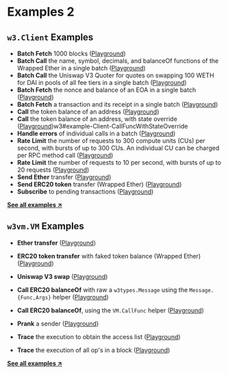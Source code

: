 # Examples 2

## `w3.Client` Examples

* **Batch Fetch** 1000 blocks ([Playground](https://pkg.go.dev/github.com/lmittmann/w3#example-Client-BatchBlocks))
* **Batch Call** the name, symbol, decimals, and balanceOf functions of the Wrapped Ether in a single batch ([Playground](https://pkg.go.dev/github.com/lmittmann/w3#example-Client-BatchCallFunc))
* **Batch Call** the Uniswap V3 Quoter for quotes on swapping 100 WETH for DAI in pools of all fee tiers in a single batch ([Playground](https://pkg.go.dev/github.com/lmittmann/w3#example-Client-BatchCallFuncUniswapQuoter))
* **Batch Fetch** the nonce and balance of an EOA in a single batch ([Playground](https://pkg.go.dev/github.com/lmittmann/w3#example-Client-BatchEOAState))
* **Batch Fetch** a transaction and its receipt in a single batch ([Playground](https://pkg.go.dev/github.com/lmittmann/w3#example-Client-BatchTxDetails))
* **Call** the token balance of an address ([Playground](https://pkg.go.dev/github.com/lmittmann/w3#example-Client-CallFunc))
* **Call** the token balance of an address, with state override ([Playground](https://pkg.go.dev/github.com/lmittmann/))w3#example-Client-CallFuncWithStateOverride
* **Handle errors** of individual calls in a batch ([Playground](https://pkg.go.dev/github.com/lmittmann/w3#example-Client-BatchHandleError))
* **Rate Limit** the number of requests to 300 compute units (CUs) per second, with bursts of up to 300 CUs. An individual CU can be charged per RPC method call ([Playground](https://pkg.go.dev/github.com/lmittmann/w3#example-Client-RateLimitByComputeUnits))
* **Rate Limit** the number of requests to 10 per second, with bursts of up to 20 requests ([Playground](https://pkg.go.dev/github.com/lmittmann/w3#example-Client-RateLimitByRequest))
* **Send Ether** transfer ([Playground](https://pkg.go.dev/github.com/lmittmann/w3#example-Client-SendETHTransfer))
* **Send ERC20 token** transfer (Wrapped Ether) ([Playground](https://pkg.go.dev/github.com/lmittmann/w3#example-Client-SendTokenTransfer))
* **Subscribe** to pending transactions ([Playground](https://pkg.go.dev/github.com/lmittmann/w3#example-Client-SubscribeToPendingTransactions))

**[See all examples ↗](https://pkg.go.dev/github.com/lmittmann/w3#pkg-examples)**


## `w3vm.VM` Examples

* **Ether transfer** ([Playground](https://pkg.go.dev/github.com/lmittmann/w3/w3vm#example-VM-SimpleTransfer))
* **ERC20 token transfer** with faked token balance (Wrapped Ether) ([Playground](https://pkg.go.dev/github.com/lmittmann/w3/w3vm#example-VM-FakeTokenBalance))
* **Uniswap V3 swap** ([Playground](https://pkg.go.dev/github.com/lmittmann/w3/w3vm#example-VM-UniswapV3Swap))

* **Call ERC20 balanceOf** with raw a `w3types.Message` using the `Message.{Func,Args}` helper ([Playground](https://pkg.go.dev/github.com/lmittmann/w3/w3vm#example-VM-Call))
* **Call ERC20 balanceOf**, using the `VM.CallFunc` helper ([Playground](https://pkg.go.dev/github.com/lmittmann/w3/w3vm#example-VM-CallFunc))
* **Prank** a sender ([Playground](https://pkg.go.dev/github.com/lmittmann/w3/w3vm#example-VM-PrankZeroAddress))
* **Trace** the execution to obtain the access list ([Playground](https://pkg.go.dev/github.com/lmittmann/w3/w3vm#example-VM-TraceAccessList))
* **Trace** the execution of all op's in a block ([Playground](https://pkg.go.dev/github.com/lmittmann/w3/w3vm#example-VM-TraceBlock))

**[See all examples ↗](https://pkg.go.dev/github.com/lmittmann/w3/w3vm#pkg-examples)**
